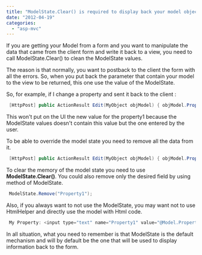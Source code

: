 ```yaml
---
title: "ModelState.Clear() is required to display back your model object"
date: "2012-04-19"
categories: 
  - "asp-mvc"
---
```


If you are getting your Model from a form and you want to manipulate the data that came from the client form and write it back to a view, you need to call ModelState.Clear() to clean the ModelState values.

The reason is that normally, you want to postback to the client the form with all the errors. So, when you put back the parameter that contain your model to the view to be returned, this one use the value of the ModelState.

So, for example, if I change a property and sent it back to the client :


```csharp
 [HttpPost] public ActionResult Edit(MyObject objModel) { objModel.Property1 = "NEW VALUE"; //... return View(objModel) } 
```

This won't put on the UI the new value for the property1 because the ModelState values doesn't contain this value but the one entered by the user.

To be able to override the model state you need to remove all the data from it.


```csharp
 [HttpPost] public ActionResult Edit(MyObject objModel) { objModel.Property1 = "NEW VALUE"; //... ModelState.Clear(); return View(objModel) } 
```

To clear the memory of the model state you need to use **ModelState.Clear()**. You could also remove only the desired field by using method of ModelState.


```csharp
 ModelState.Remove("Property1"); 
```

Also, if you always want to not use the ModelState, you may want not to use HtmlHelper and directly use the model with Html code.


```csharp
 My Property: <input type="text" name="Property1" value="@Model.Property1" /> 
```

In all situation, what you need to remember is that ModelState is the default mechanism and will by default be the one that will be used to display information back to the form.
